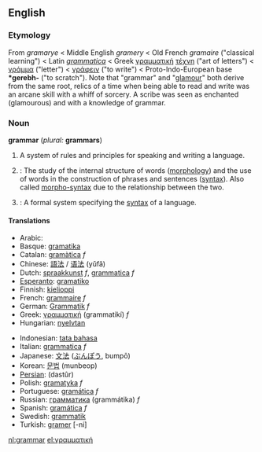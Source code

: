 ==English==
{{wikipedia}}
===Etymology===
From ''gramarye'' < Middle English ''gramery'' < Old French ''gramaire'' ("classical learning") < Latin ''[[grammatica]]'' < Greek [[γραμματική]] [[τέχνη]] ("art of letters") < [[γράμμα]] ("letter") < [[γράφειν]] ("to write") < Proto-Indo-European base '''*gerebh-''' ("to scratch").
Note that "grammar" and "[[glamour]]" both derive from the same root, relics of a time when being able to read and write was an arcane skill with a whiff of sorcery. A scribe was seen as enchanted (glamourous) and with a knowledge of grammar.

===Noun===
'''grammar''' (''plural:'' '''grammars''')

# A system of rules and principles for speaking and writing a language.
#{{linguistics}}: The study of the internal structure of words ([[morphology]]) and the use of words in the construction of phrases and sentences ([[syntax]]). Also called [[morpho-syntax]] due to the relationship between the two.
#{{comptheory}}: A formal system specifying the [[syntax]] of a language.

====Translations====
{{top}}
*Arabic: {{ARchar|[[قواعد|قَوَاعِد]]}} {{IPAchar|(qawáːʕed)}}
*Basque: [[gramatika]]
*Catalan: [[gramàtica]] ''f''
*Chinese: [[語法]] / [[语法]] (yǔfǎ)
*Dutch: [[spraakkunst]] ''f'', [[grammatica]] ''f''
*[[Esperanto]]: [[gramatiko]]
*Finnish: [[kielioppi]]
*French: [[grammaire]] ''f''
*German: [[Grammatik]] ''f''
*Greek: [[γραμματική]] (grammatikí) ''f''
*Hungarian: [[nyelvtan]]
{{mid}}
*Indonesian: [[tata bahasa]]
*Italian: [[grammatica]] ''f''
*Japanese: [[文法]] ([[ぶんぽう]], bumpō)
*Korean: [[문법]] (munbeop)
*[[Persian]]: {{FAchar|[[دستور]]}} (dastûr)
*Polish: [[gramatyka]] ''f''
*Portuguese: [[gramática]] ''f''
*Russian: [[грамматика]] (grammátika) ''f''
*Spanish: [[gramática]] ''f''
*Swedish: [[grammatik]]
*Turkish: [[gramer]] [-ni]
{{bottom}}

[[nl:grammar]]
[[el:γραμματική]]